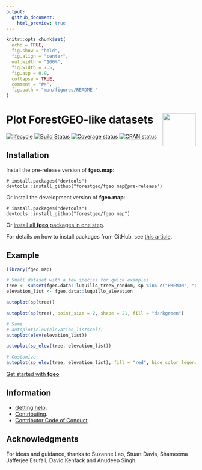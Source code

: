 ```yaml
---
output:
  github_document:
    html_preview: true
---
```


<!-- Don't edit README.md; instead, edit README.Rmd -->

```r
knitr::opts_chunk$set(
  echo = TRUE,
  fig.show = "hold",
  fig.align = "center",
  out.width = "100%",
  fig.width = 7.5, 
  fig.asp = 0.9,
  collapse = TRUE,
  comment = "#>",
  fig.path = "man/figures/README-"
)
```

# <img src="https://i.imgur.com/vTLlhbp.png" align="right" height=88 /> Plot ForestGEO-like datasets

[![lifecycle](https://img.shields.io/badge/lifecycle-experimental-orange.svg)](https://www.tidyverse.org/lifecycle/#experimental)
[![Build Status](https://travis-ci.org/forestgeo/fgeo.map.svg?branch=master)](https://travis-ci.org/forestgeo/fgeo.map)
[![Coverage status](https://codecov.io/gh/forestgeo/fgeo.map/branch/master/graph/badge.svg)](https://codecov.io/github/forestgeo/fgeo.map?branch=master)
[![CRAN status](https://www.r-pkg.org/badges/version/fgeo.map)](https://cran.r-project.org/package=fgeo.map)

## Installation

Install the pre-release version of **fgeo.map**:

```
# install.packages("devtools")
devtools::install_github("forestgeo/fgeo.map@pre-release")
```

Or install the development version of **fgeo.map**:

```
# install.packages("devtools")
devtools::install_github("forestgeo/fgeo.map")
```

Or [install all **fgeo** packages in one step](https://forestgeo.github.io/fgeo/index.html#installation).

For details on how to install packages from GitHub, see [this article](https://goo.gl/dQKEeg).

## Example

```r
library(fgeo.map)

# Small dataset with a few species for quick examples
tree <- subset(fgeo.data::luquillo_tree5_random, sp %in% c("PREMON", "CASARB"))
elevation_list <- fgeo.data::luquillo_elevation
```

```r
autoplot(sp(tree))
```

```r
autoplot(sp(tree), point_size = 2, shape = 21, fill = "darkgreen")
```

```r
# Same
# autoplot(elev(elevation_list$col))
autoplot(elev(elevation_list))
```

```r
autoplot(sp_elev(tree, elevation_list))
```

```r
# Customize
autoplot(sp_elev(tree, elevation_list), fill = "red", hide_color_legend = TRUE)
```

[Get started with __fgeo__](https://forestgeo.github.io/fgeo/articles/fgeo.html)

## Information

* [Getting help](SUPPORT.md).
* [Contributing](CONTRIBUTING.md).
* [Contributor Code of Conduct](CODE_OF_CONDUCT.md).

## Acknowledgments

For ideas and guidance, thanks to Suzanne Lao, Stuart Davis, Shameema
Jafferjee Esufali, David Kenfack and Anudeep Singh.
 
 
